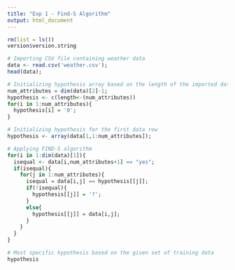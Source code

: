 ```yaml
---
title: "Exp 1 - Find-S Algorithm"
output: html_document
---
```


```r
rm(list = ls())
version$version.string
```

```r
# Importing CSV file containing weather data
data <- read.csv('weather.csv');
head(data);
```
```r
# Initializing hypothesis array based on the length of the imported data
num_attributes = dim(data)[2]-1;
hypothesis <- c(length<-(num_attributes))
for(i in 1:num_attributes){
  hypothesis[i] = '0';
}

# Initializing hypothesis for the first data row
hypothesis <- array(data[1,1:num_attributes]);
```

```r
# Applying FIND-S algorithm
for(i in 1:dim(data)[1]){
  isequal <- data[i,num_attributes+1] == "yes";
  if(isequal){
    for(j in 1:num_attributes){
      isequal = data[i,j] == hypothesis[[j]];
      if(!isequal){
        hypothesis[[j]] = '?';
      }
      else{
        hypothesis[[j]] = data[i,j]; 
      }
    }
  }
}
```

```r
# Most specific hypothesis based on the given set of training data
hypothesis
```